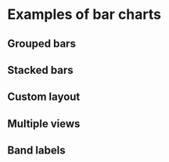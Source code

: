 
<Meta title="Gallery/Bar charts" />

# Examples of bar charts

## Grouped bars

<Canvas>
    <Story name="grouped, vertical">
        <GroupedVerticalBandChart />
    </Story>
</Canvas>

<Canvas>
    <Story name="grouped, horizontal">
        <GroupedHorizontalBandChart />
    </Story>
</Canvas>

## Stacked bars

<Canvas>
    <Story name="stacked, vertical">
        <StackedVerticalBandChart />
    </Story>
</Canvas>

<Canvas>
    <Story name="stacked, horizontal">
        <StackedHorizontalBandChart />
    </Story>
</Canvas>

## Custom layout

<Canvas>
    <Story name="custom layout">
        <Controller chart={CustomGroupsBarChart} steps={['axes', 'A', 'B', 'C']} />
    </Story>
</Canvas>

## Multiple views

<Canvas>
    <Story name="multiple views">
        <MultipleViewsBarChart />
    </Story>
</Canvas>

## Band labels

<Canvas>
    <Story name="band labels">
        <BandLabelsChart />
    </Story>
</Canvas>

